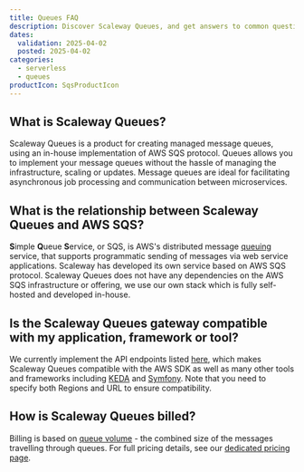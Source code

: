```yaml
---
title: Queues FAQ
description: Discover Scaleway Queues, and get answers to common questions about the capabilities of the product, how to manage your queues, billing and more.
dates:
  validation: 2025-04-02
  posted: 2025-04-02
categories:
  - serverless
  - queues
productIcon: SqsProductIcon
---
```


## What is Scaleway Queues?

Scaleway Queues is a product for creating managed message queues, using an in-house implementation of AWS SQS protocol. Queues allows you to implement your message queues without the hassle of managing the infrastructure, scaling or updates. Message queues are ideal for facilitating asynchronous job processing and communication between microservices.

## What is the relationship between Scaleway Queues and AWS SQS?

**S**imple **Q**ueue **S**ervice, or SQS, is AWS's distributed message [queuing](#queuing) service, that supports programmatic sending of messages via web service applications. Scaleway has developed its own service based on AWS SQS protocol. Scaleway Queues does not have any dependencies on the AWS SQS infrastructure or offering, we use our own stack which is fully self-hosted and developed in-house.

## Is the Scaleway Queues gateway compatible with my application, framework or tool?

We currently implement the API endpoints listed [here](/queues/reference-content/queues-support/), which makes Scaleway Queues compatible with the AWS SDK as well as many other tools and frameworks including [KEDA](https://keda.sh/) and [Symfony](https://symfony.com/). Note that you need to specify both Regions and URL to ensure compatibility.

## How is Scaleway Queues billed?

Billing is based on [queue volume](/queues/concepts/#queue-volume) - the combined size of the messages travelling through queues. For full pricing details, see our [dedicated pricing page](https://www.scaleway.com/en/pricing/).